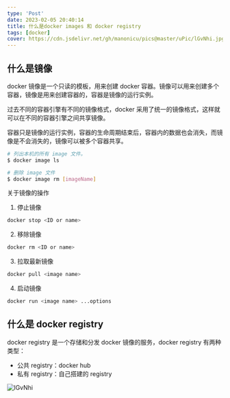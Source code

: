 ```yaml
---
type: 'Post'
date: 2023-02-05 20:40:14
title: 什么是docker images 和 docker registry
tags: [docker]
cover: https://cdn.jsdelivr.net/gh/manonicu/pics@master/uPic/lGvNhi.jpg
---
```


## 什么是镜像

docker 镜像是一个只读的模板，用来创建 docker 容器。镜像可以用来创建多个容器，镜像是用来创建容器的，容器是镜像的运行实例。

过去不同的容器引擎有不同的镜像格式，docker 采用了统一的镜像格式，这样就可以在不同的容器引擎之间共享镜像。

容器只是镜像的运行实例，容器的生命周期结束后，容器内的数据也会消失，而镜像是不会消失的，镜像可以被多个容器共享。

```bash
# 列出本机的所有 image 文件。
$ docker image ls

# 删除 image 文件
$ docker image rm [imageName]
```

关于镜像的操作

1. 停止镜像

```bash
docker stop <ID or name>
```

2. 移除镜像

```bash
docker rm <ID or name>
```

3. 拉取最新镜像

```bash
docker pull <image name>
```

4. 启动镜像

```bash
docker run <image name> ...options
```

## 什么是 docker registry

docker registry 是一个存储和分发 docker 镜像的服务，docker registry 有两种类型：

- 公共 registry：docker hub
- 私有 registry：自己搭建的 registry

![lGvNhi](https://cdn.jsdelivr.net/gh/manonicu/pics@master/uPic/lGvNhi.jpg)
